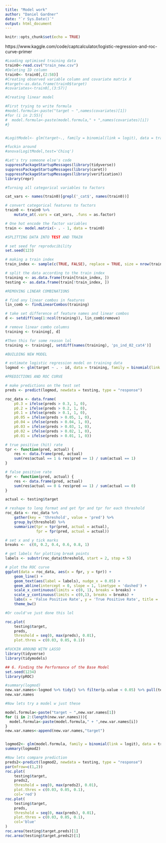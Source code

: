 ```yaml
---
title: "Model work"
author: "Daniel Gardner"
date: "`r Sys.Date()`"
output: html_document
---
```


```r
knitr::opts_chunk$set(echo = TRUE)
```

https://www.kaggle.com/code/captcalculator/logistic-regression-and-roc-curve-primer


```r
#Loading optimised training data
train0<-read.csv("train_new.csv")
#Deleting ID column
train0<- train0[,(2:58)]
#Creating observed variable column and covariate matrix X
#target<-as.data.frame(train0$target)
#covariates<-train0[,(3:57)]
```

```r
#Creating linear model

#First trying to write formula
#model.formula<-paste("target ~ ",names(covariates)[1])
#for (i in 2:55){
#  model.formula<-paste(model.formula," + ",names(covariates)[i])
#}


#LogitModel<- glm(target~., family = binomial(link = logit), data = train)
```


```r
#fuckin around
#anova(LogitModel,test='Chisq')
```

```r
#Let's try someone else's code
suppressPackageStartupMessages(library(tidyverse))
suppressPackageStartupMessages(library(caret))
suppressPackageStartupMessages(library(verification))
library(repr)
```
```r
#Turning all categorical variables to factors

cat_vars <- names(train0)[grepl('_cat$', names(train0))]

# convert categorical features to factors
train0 <- train0 %>%
    mutate_at(.vars = cat_vars, .funs = as.factor)

# One hot encode the factor variables
train <- model.matrix(~ . - 1, data = train0)
```

```r
#SPLITTING DATA INTO TEST AND TRAIN

# set seed for reproducibility
set.seed(123)

# making a train index
train_index <- sample(c(TRUE, FALSE), replace = TRUE, size = nrow(train), prob = c(0.2, 0.8))

# split the data according to the train index
training <- as.data.frame(train[train_index, ])
testing <- as.data.frame(train[!train_index, ])
```

```r
#REMOVING LINEAR COMBINATIONS

# find any linear combos in features
lin_comb <- findLinearCombos(training)

# take set difference of feature names and linear combos
d <- setdiff(seq(1:ncol(training)), lin_comb$remove)

# remove linear combo columns
training <- training[, d]

#Then this for some reason lol
training <- training[, setdiff(names(training), 'ps_ind_02_cat4')]
```

```r
#BUILDING NEW MODEL

# estimate logistic regression model on training data
logmod <- glm(target ~ . - id, data = training, family = binomial(link = 'logit'))
```

```r
#PREDICTIONS AND ROC CURVE

# make predictions on the test set
preds <- predict(logmod, newdata = testing, type = "response")

roc_data <- data.frame(
    p0.3 = ifelse(preds > 0.3, 1, 0),
    p0.2 = ifelse(preds > 0.2, 1, 0),
    p0.1 = ifelse(preds > 0.1, 1, 0),
    p0.05 = ifelse(preds > 0.05, 1, 0),
    p0.04 = ifelse(preds > 0.04, 1, 0),
    p0.03 = ifelse(preds > 0.03, 1, 0),
    p0.02 = ifelse(preds > 0.02, 1, 0),
    p0.01 = ifelse(preds > 0.01, 1, 0))

# true positive (hit) rate
tpr <- function(pred, actual) {
    res <- data.frame(pred, actual)
    sum(res$actual == 1 & res$pred == 1) / sum(actual == 1)
}

# false positive rate
fpr <- function(pred, actual) {
    res <- data.frame(pred, actual)
    sum(res$actual == 0 & res$pred == 1) / sum(actual == 0)
}

actual <- testing$target

# reshape to long format and get fpr and tpr for each threshold
roc_data <- roc_data %>% 
    gather(key = 'threshold', value = 'pred') %>% 
    group_by(threshold) %>%
    summarize(tpr = tpr(pred, actual = actual), 
              fpr = fpr(pred, actual = actual))

# set x and y tick marks
breaks <-  c(0, 0.2, 0.4, 0.6, 0.8, 1)

# get labels for plotting break points
labels <- substr(roc_data$threshold, start = 2, stop = 5)

# plot the ROC curve
ggplot(data = roc_data, aes(x = fpr, y = tpr)) + 
    geom_line() + 
    geom_text(aes(label = labels), nudge_x = 0.05) + 
    geom_abline(intercept = 0, slope = 1, linetype = 'dashed') + 
    scale_x_continuous(limits = c(0, 1), breaks = breaks) + 
    scale_y_continuous(limits = c(0,1), breaks = breaks) + 
    labs(x = 'False Positive Rate', y = 'True Positive Rate', title = 'ROC Curve') + 
    theme_bw()
```
```r
#Or could've just done this lol

roc.plot(
    testing$target, 
    preds, 
    threshold = seq(0, max(preds), 0.01), 
    plot.thres = c(0.03, 0.05, 0.1))
```


```r
#FUCKIN AROUND WITH LASSO
library(tidyverse)
library(tidymodels)

## 6. Finding the Performance of the Base Model
set.seed(1234)
library(pROC)

#summary(logmod)
new.var.names<-logmod %>% tidy() %>% filter(p.value < 0.05) %>% pull(term)
new.var.names
```

```r
#Now lets try a model w just these

model.formula<-paste("target ~ ",new.var.names[1])
for (i in 2:(length(new.var.names))){
  model.formula<-paste(model.formula," + ",new.var.names[i])
}
new.var.names<-append(new.var.names,"target")


logmod2<- glm(model.formula, family = binomial(link = logit), data = training)
summary(logmod2)
```

```r
#Now lets compare prediction
preds2<-predict(logmod2, newdata = testing, type = "response")
par(mfrow=c(1,2))
roc.plot(
    testing$target, 
    preds2, 
    threshold = seq(0, max(preds2), 0.01), 
    plot.thres = c(0.03, 0.05, 0.1),
    col='red')
roc.plot(
    testing$target, 
    preds, 
    threshold = seq(0, max(preds), 0.01), 
    plot.thres = c(0.03, 0.05, 0.1),
    col='blue'
)
roc.area(testing$target,preds)[1]
roc.area(testing$target,preds2)[1]
```

